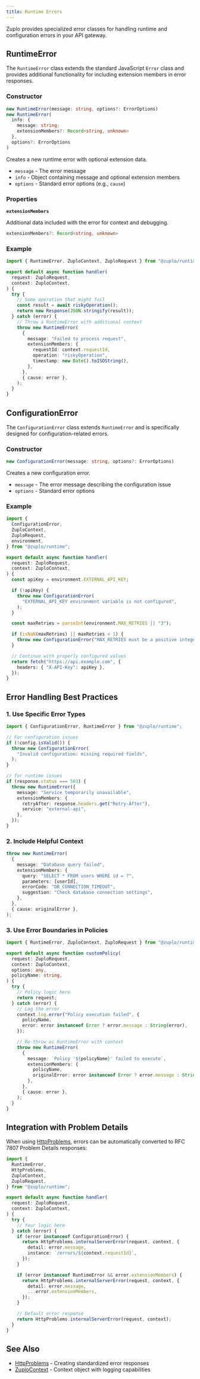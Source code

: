 ```yaml
---
title: Runtime Errors
---
```


Zuplo provides specialized error classes for handling runtime and configuration
errors in your API gateway.

## RuntimeError

The `RuntimeError` class extends the standard JavaScript `Error` class and
provides additional functionality for including extension members in error
responses.

### Constructor

```ts
new RuntimeError(message: string, options?: ErrorOptions)
new RuntimeError(
  info: {
    message: string;
    extensionMembers?: Record<string, unknown>
  },
  options?: ErrorOptions
)
```

Creates a new runtime error with optional extension data.

- `message` - The error message
- `info` - Object containing message and optional extension members
- `options` - Standard error options (e.g., `cause`)

### Properties

**`extensionMembers`**

Additional data included with the error for context and debugging.

```ts
extensionMembers?: Record<string, unknown>
```

### Example

```ts
import { RuntimeError, ZuploContext, ZuploRequest } from "@zuplo/runtime";

export default async function handler(
  request: ZuploRequest,
  context: ZuploContext,
) {
  try {
    // Some operation that might fail
    const result = await riskyOperation();
    return new Response(JSON.stringify(result));
  } catch (error) {
    // Throw a RuntimeError with additional context
    throw new RuntimeError(
      {
        message: "Failed to process request",
        extensionMembers: {
          requestId: context.requestId,
          operation: "riskyOperation",
          timestamp: new Date().toISOString(),
        },
      },
      { cause: error },
    );
  }
}
```

## ConfigurationError

The `ConfigurationError` class extends `RuntimeError` and is specifically
designed for configuration-related errors.

### Constructor

```ts
new ConfigurationError(message: string, options?: ErrorOptions)
```

Creates a new configuration error.

- `message` - The error message describing the configuration issue
- `options` - Standard error options

### Example

```ts
import {
  ConfigurationError,
  ZuploContext,
  ZuploRequest,
  environment,
} from "@zuplo/runtime";

export default async function handler(
  request: ZuploRequest,
  context: ZuploContext,
) {
  const apiKey = environment.EXTERNAL_API_KEY;

  if (!apiKey) {
    throw new ConfigurationError(
      "EXTERNAL_API_KEY environment variable is not configured",
    );
  }

  const maxRetries = parseInt(environment.MAX_RETRIES || "3");

  if (isNaN(maxRetries) || maxRetries < 1) {
    throw new ConfigurationError("MAX_RETRIES must be a positive integer");
  }

  // Continue with properly configured values
  return fetch("https://api.example.com", {
    headers: { "X-API-Key": apiKey },
  });
}
```

## Error Handling Best Practices

### 1. Use Specific Error Types

```ts
import { ConfigurationError, RuntimeError } from "@zuplo/runtime";

// For configuration issues
if (!config.isValid()) {
  throw new ConfigurationError(
    "Invalid configuration: missing required fields",
  );
}

// for runtime issues
if (response.status === 503) {
  throw new RuntimeError({
    message: "Service temporarily unavailable",
    extensionMembers: {
      retryAfter: response.headers.get("Retry-After"),
      service: "external-api",
    },
  });
}
```

### 2. Include Helpful Context

```ts
throw new RuntimeError(
  {
    message: "Database query failed",
    extensionMembers: {
      query: "SELECT * FROM users WHERE id = ?",
      parameters: [userId],
      errorCode: "DB_CONNECTION_TIMEOUT",
      suggestion: "Check database connection settings",
    },
  },
  { cause: originalError },
);
```

### 3. Use Error Boundaries in Policies

```ts
import { RuntimeError, ZuploContext, ZuploRequest } from "@zuplo/runtime";

export default async function customPolicy(
  request: ZuploRequest,
  context: ZuploContext,
  options: any,
  policyName: string,
) {
  try {
    // Policy logic here
    return request;
  } catch (error) {
    // Log the error
    context.log.error("Policy execution failed", {
      policyName,
      error: error instanceof Error ? error.message : String(error),
    });

    // Re-throw as RuntimeError with context
    throw new RuntimeError(
      {
        message: `Policy '${policyName}' failed to execute`,
        extensionMembers: {
          policyName,
          originalError: error instanceof Error ? error.message : String(error),
        },
      },
      { cause: error },
    );
  }
}
```

## Integration with Problem Details

When using [HttpProblems](./http-problems.mdx), errors can be automatically
converted to RFC 7807 Problem Details responses:

```ts
import {
  RuntimeError,
  HttpProblems,
  ZuploContext,
  ZuploRequest,
} from "@zuplo/runtime";

export default async function handler(
  request: ZuploRequest,
  context: ZuploContext,
) {
  try {
    // Your logic here
  } catch (error) {
    if (error instanceof ConfigurationError) {
      return HttpProblems.internalServerError(request, context, {
        detail: error.message,
        instance: `/errors/${context.requestId}`,
      });
    }

    if (error instanceof RuntimeError && error.extensionMembers) {
      return HttpProblems.internalServerError(request, context, {
        detail: error.message,
        ...error.extensionMembers,
      });
    }

    // Default error response
    return HttpProblems.internalServerError(request, context);
  }
}
```

## See Also

- [HttpProblems](./http-problems.mdx) - Creating standardized error responses
- [ZuploContext](./zuplo-context.mdx) - Context object with logging capabilities
